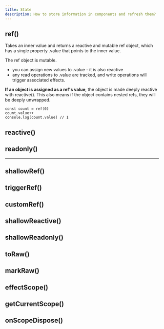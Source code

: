 ```yaml
---
title: State
description: How to store information in components and refresh them?
---
```


## ref()

Takes an inner value and returns a reactive and mutable ref object, which has a single property .value that points to the inner value.

The ref object is mutable.
- you can assign new values to .value - it is also reactive 
- any read operations to .value are tracked, and write operations will trigger associated effects.

<Callout>

**If an object is assigned as a ref's value**, the object is made deeply reactive with reactive(). 
This also means if the object contains nested refs, they will be deeply unwrapped.

</Callout>

```vue
const count = ref(0)
count.value++
console.log(count.value) // 1
```

## reactive()

## readonly()

---

## shallowRef()

## triggerRef()

## customRef()

## shallowReactive()

## shallowReadonly()

## toRaw()

## markRaw()

## effectScope()

## getCurrentScope()

## onScopeDispose()